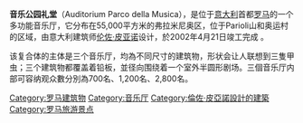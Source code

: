 {{multiple issues|
{{expand|time=2014-07-09T08:24:29+00:00}}
{{unreferenced|time=2014-07-09T08:24:29+00:00}}
}}
{{Infobox venue
| name                   = 音乐公园礼堂
| nickname               = 
| image                  = File:Orchestra dell'Accademia Nazionale di Santa Cecilia.JPG
| image_size             = 250px
| image_caption          = 
| address                = [[意大利|意大利]][[罗马|罗马]] Via Pietro de Coubertin, 30<br>00196
| location               = [[Parioli|Parioli]]
| broke_ground           = {{Start date|1995|01|15|df=y}}
| opened                 = {{Start date|2002|04|21|df=y}} 
| renovated              = 
| expanded               = 
| owner                  = Comune di Roma
| construction_cost      = 
| website                = {{URL|https://www.auditorium.com|Venue Website}}
| architect              = [[伦佐·皮亚诺|伦佐·皮亚诺]]
| project_manager        = 
| structural engineer    = Studio Vitone & Associati
| services engineer      = Manens Intertecnica
| general_contractor     = [[Techint|Techint]]
| main_contractors       = 
| embedded               = 
{{Infobox building
| embed 	      = yes
| mapframe            = no
| inauguration_date   = {{Start date|2002|12|21|df=y}}
| developer           = [[Drees_&_Sommer|Drees & Sommer]]
| quantity_surveyor   = [[Davis_Langdon|Davis Langdon]]
| other_designers     = {{hlist|{{tsl|it|Franco Zagari|佛朗哥·扎加里}}|Tecnocamere|Müller-BBM}}
}}
| capacity            = 2,744 {{small|(Sala Santa Cecilia)}}<br>2,707 {{small|(Cavea)}}<br>1,133 {{small|(Sala Sinopoli)}}<br>661 {{small|(Sala Petrassi)}}<br>304 {{small|(Teatro Studio Borgna)}}
}}

'''音乐公园礼堂'''（Auditorium Parco della Musica），是位于[[意大利|意大利]]首都[[罗马|罗马]]的一个多功能音乐厅，它分布在55,000平方米的弗拉米尼奥区，位于Parioli山和奥运村的区域，由意大利建筑师[[伦佐·皮亚诺|伦佐·皮亚诺]]设计，於2002年4月21日竣工完成 。

该复合体的主体是三个音乐厅，均為不同尺寸的建筑物，形状会让人联想到三隻甲虫；三个建筑物都覆盖着铅板，並径向围绕着一个室外半圆形剧场。三個音乐厅内部可容纳观众數分別為700名、1,200名、2,800名。

[[Category:罗马建筑物|Category:罗马建筑物]]
[[Category:音乐厅|Category:音乐厅]]
[[Category:倫佐·皮亞諾設計的建築|Category:倫佐·皮亞諾設計的建築]]
[[Category:罗马旅游景点|Category:罗马旅游景点]]